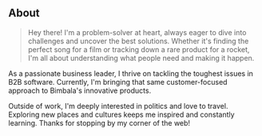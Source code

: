 ## About

> Hey there! I'm a problem-solver at heart, always eager to dive into challenges and uncover the best solutions.
> Whether it's finding the perfect song for a film or tracking down a rare product for a rocket,
> I'm all about understanding what people need and making it happen.

As a passionate business leader, I thrive on tackling the toughest issues in B2B software. Currently, I'm bringing that same customer-focused approach to Bimbala's innovative products.

Outside of work, I'm deeply interested in politics and love to travel. Exploring new places and cultures keeps me inspired and constantly learning. Thanks for stopping by my corner of the web!
